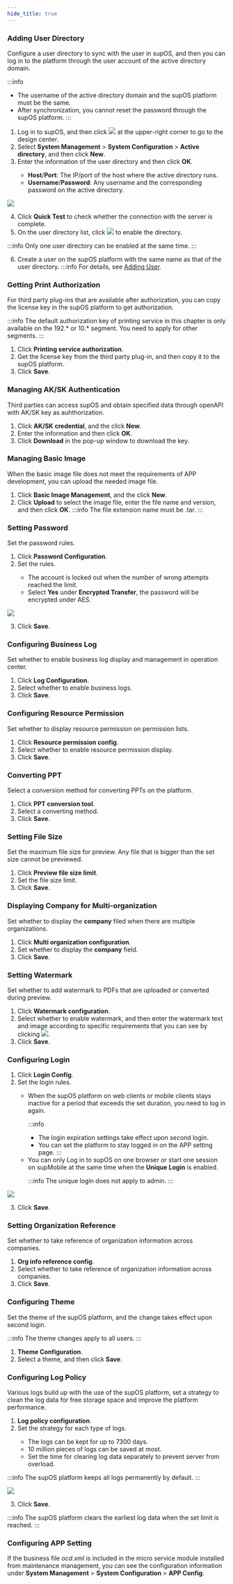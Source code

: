 ```yaml
---
hide_title: true
---
```


### Adding User Directory

Configure a user directory to sync with the user in supOS, and then you can log in to the platform through the user account of the active directory domain.

:::info
- The username of the active directory domain and the supOS platform must be the same.
- After synchronization, you cannot reset the password through the supOS platform.
:::

1. Log in to supOS, and then click <img src="https://wordpressfreezonex.oss-accelerate.aliyuncs.com/platform/7.png"/> at the upper-right corner to go to the design center.
2. Select <strong>System Management</strong> > <strong>System Configuration</strong> > <strong>Active directory</strong>, and then click <strong>New</strong>.
3. Enter the information of the user directory and then click <strong>OK</strong>.

<ul>
<ul>
<li>
<strong>Host</strong>/<strong>Port</strong>: The IP/port of the host where the active directory runs.
</li>
<li><strong>Username</strong>/<strong>Password</strong>: Any username and the corresponding password on the active directory.
</li>
</ul>
</ul>

<img width={450} src="https://wordpressfreezonex.oss-accelerate.aliyuncs.com/platform/49.png"/>

4. Click <strong>Quick Test</strong> to check whether the connection with the server is complete.
5. On the user directory list, click <img src="https://wordpressfreezonex.oss-accelerate.aliyuncs.com/platform/50.png"/> to enable the directory.

:::info
Only one user directory can be enabled at the same time.
:::

6. Create a user on the supOS platform with the same name as that of the user directory.
:::info
For details, see <a href="User Security Management#adding-user">Adding User</a>.

### Getting Print Authorization

For third party plug-ins that are available after authorization, you can copy the license key in the supOS platform to get authorization.

:::info
The default authorization key of printing service in this chapter is only available on the 192.* or 10.* segment. You need to apply for other segments.
:::

1. Click <b>Printing service authorization</b>.
2. Get the license key from the third party plug-in, and then copy it to the supOS platform.
3. Click <strong>Save</strong>.

### Managing AK/SK Authentication

Third parties can access supOS and obtain specified data through openAPI with AK/SK key as auhthorization.

1. Click <strong>AK/SK credential</strong>, and the click <strong>New</strong>.
2. Enter the information and then click <strong>OK</strong>.
3. Click <strong>Download</strong> in the pop-up window to download the key.


### Managing Basic Image

When the basic image file does not meet the requirements of APP development, you can upload the needed image file.

1. Click <strong>Basic Image Management</strong>, and the click <strong>New</strong>.
2. Click <strong>Upload</strong> to select the image file, enter the file name and version, and then click <strong>OK</strong>.
:::info
The file extension name must be .tar.
:::

### Setting Password

Set the password rules.

1. Click <strong>Password Configuration</strong>.
2. Set the rules.

<ul>
<ul>
<li>
The account is locked out when the number of wrong attempts reached the limit.
</li>
<li>
Select <strong>Yes</strong> under <strong>Encrypted Transfer</strong>, the password will be encrypted under AES.
</li>
</ul>
</ul>

<img width={450} src="https://wordpressfreezonex.oss-accelerate.aliyuncs.com/platform/53.png"/>

3. Click <strong>Save</strong>.


### Configuring Business Log

Set whether to enable business log display and management in operation center.


1. Click <strong>Log Configuration</strong>.
2. Select whether to enable business logs.
3. Click <strong>Save</strong>.


### Configuring Resource Permission

Set whether to display resource permission on permission lists.

1. Click <strong>Resource permission config</strong>.
2. Select whether to enable resource permission display.
3. Click <strong>Save</strong>.

### Converting PPT

Select a conversion method for converting PPTs on the platform.

1. Click <strong>PPT conversion tool</strong>.
2. Select a converting method.
3. Click <strong>Save</strong>.


### Setting File Size

Set the maximum file size for preview. Any file that is bigger than the set size cannot be previewed.

1. Click <strong>Preview file size limit</strong>.
2. Set the file size limit.
3. Click <strong>Save</strong>.

### Displaying Company for Multi-organization

Set whether to display the <strong>company</strong> filed when there are multiple organizations.

1. Click <strong>Multi organization configuration</strong>.
2. Set whether to display the <strong>company</strong> field.
3. Click <strong>Save</strong>.


### Setting Watermark

Set whether to add watermark to PDFs that are uploaded or converted
during preview.

1. Click <strong>Watermark configuration</strong>.
2. Select whether to enable watermark, and then enter the watermark text and image according to specific requirements that you can see by clicking <img src="https://wordpressfreezonex.oss-accelerate.aliyuncs.com/platform/75.png" />.
3. Click <strong>Save</strong>.


### Configuring Login

1. Click <strong>Login Config</strong>.
2. Set the login rules.

<ul>
<ul>
<li>
When the supOS platform on web clients or mobile clients
stays inactive for a period that exceeds the set duration,
you need to log in again.

:::info
- The login expiration settings take effect upon second login.
- You can set the platform to stay logged in on the APP setting page.
:::

</li>
<li>
You can only Log in to supOS on one browser or
start one session on supMobile at the same time when the <strong>Unique Login</strong> is enabled.

:::info
The unique login does not apply to admin.
:::

</li>
</ul>
</ul>

<img width={200} src="https://wordpressfreezonex.oss-accelerate.aliyuncs.com/platform/54.png"/>

3. Click <strong>Save</strong>.


### Setting Organization Reference

Set whether to take reference of organization information across companies.

1. <strong>Org info reference config</strong>.
2. Select whether to take reference of organization information across companies.
3. Click <strong>Save</strong>.

### Configuring Theme

Set the theme of the supOS platform, and the change takes effect upon
second login.

:::info
The theme changes apply to all users.
:::

1. <strong>Theme Configuration</strong>.
2. Select a theme, and then click <strong>Save</strong>.

### Configuring Log Policy

Various logs build up with the use of the supOS platform, set a strategy to clean the log data for free storage space and improve the platform performance.

1. <strong>Log policy configuration</strong>.
2. Set the strategy for each type of logs.

<ul>
<ul>
<li>The logs can be kept for up to 7300 days.</li>
<li>10 million pieces of logs can be saved at most.</li>
<li>
Set the time for clearing log data separately to prevent
server from overload.
</li>
</ul>
</ul>

:::info
The supOS platform keeps all logs permanently by default.
:::

<img width={450} src="https://wordpressfreezonex.oss-accelerate.aliyuncs.com/platform/55.png"/>

3. Click <strong>Save</strong>.

:::info
The supOS platform clears the earliest log data when the set
limit is reached.
:::


### Configuring APP Setting

If the business file <em>ocd.xml</em> is included in the micro service module installed from maintenance management, you can see the configuration information under  <strong>System Management</strong> > <strong>System Configuration</strong> > <strong>APP Config</strong>.

